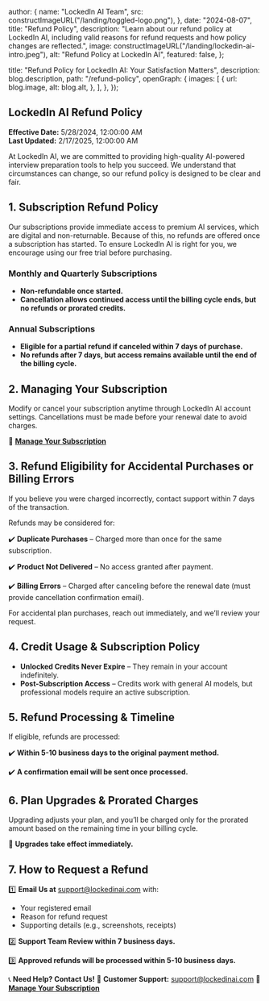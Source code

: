
  author: {
    name: "LockedIn AI Team",
    src: constructImageURL("/landing/toggled-logo.png"),
  },
  date: "2024-08-07",
  title: "Refund Policy",
  description:
    "Learn about our refund policy at LockedIn AI, including valid reasons for refund requests and how policy changes are reflected.",
  image: constructImageURL("/landing/lockedin-ai-intro.jpeg"),
  alt: "Refund Policy at LockedIn AI",
  featured: false,
};

  title: "Refund Policy for LockedIn AI: Your Satisfaction Matters",
  description: blog.description,
  path: "/refund-policy",
  openGraph: {
    images: [
      {
        url: blog.image,
        alt: blog.alt,
      },
    ],
  },
});


## LockedIn AI Refund Policy

**Effective Date:** 5/28/2024, 12:00:00 AM  
**Last Updated:** 2/17/2025, 12:00:00 AM

At LockedIn AI, we are committed to providing high-quality AI-powered interview preparation tools to help you succeed. We understand that circumstances can change, so our refund policy is designed to be clear and fair.

## 1. Subscription Refund Policy

Our subscriptions provide immediate access to premium AI services, which are digital and non-returnable. Because of this, no refunds are offered once a subscription has started. To ensure LockedIn AI is right for you, we encourage using our free trial before purchasing.

### Monthly and Quarterly Subscriptions

- **Non-refundable once started.**
- **Cancellation allows continued access until the billing cycle ends, but no refunds or prorated credits.**

### Annual Subscriptions

- **Eligible for a partial refund if canceled within 7 days of purchase.**
- **No refunds after 7 days, but access remains available until the end of the billing cycle.**

## 2. Managing Your Subscription

Modify or cancel your subscription anytime through LockedIn AI account settings. Cancellations must be made before your renewal date to avoid charges.

🔗 [**Manage Your Subscription**](https://app.lockedinai.com/app/sub)

## 3. Refund Eligibility for Accidental Purchases or Billing Errors

If you believe you were charged incorrectly, contact support within 7 days of the transaction.

Refunds may be considered for:

✔️ **Duplicate Purchases** – Charged more than once for the same subscription.

✔️ **Product Not Delivered** – No access granted after payment.

✔️ **Billing Errors** – Charged after canceling before the renewal date (must provide cancellation confirmation email).

For accidental plan purchases, reach out immediately, and we’ll review your request.

## 4. Credit Usage & Subscription Policy

- **Unlocked Credits Never Expire** – They remain in your account indefinitely.
- **Post-Subscription Access** – Credits work with general AI models, but professional models require an active subscription.

## 5. Refund Processing & Timeline

If eligible, refunds are processed:

✔️ **Within 5-10 business days to the original payment method.**

✔️ **A confirmation email will be sent once processed.**

## 6. Plan Upgrades & Prorated Charges

Upgrading adjusts your plan, and you’ll be charged only for the prorated amount based on the remaining time in your billing cycle.

🔹 **Upgrades take effect immediately.**

## 7. How to Request a Refund

1️⃣ **Email Us at** support@lockedinai.com with:

- Your registered email
- Reason for refund request
- Supporting details (e.g., screenshots, receipts)

2️⃣ **Support Team Review within 7 business days.**

3️⃣ **Approved refunds will be processed within 5-10 business days.**

📞 **Need Help? Contact Us!**
📧 **Customer Support:** support@lockedinai.com
🔗 [**Manage Your Subscription**](https://app.lockedinai.com/app/sub)
